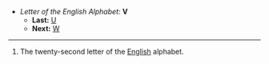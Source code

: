 *''Letter of the English Alphabet:'' '''V'''
**'''Last:''' [[U]]
**'''Next:''' [[W]]
----

#The twenty-second letter of the [[English]] alphabet.